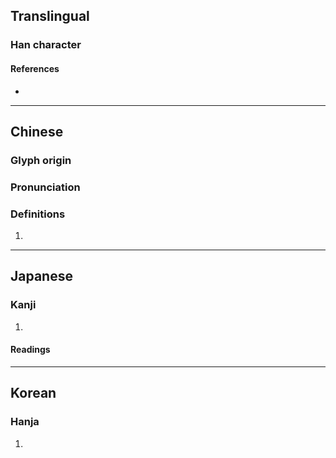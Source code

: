 {{also|向|同|回}}
{{character info}}
==Translingual==

===Han character===
{{Han char|rn=13|rad=冂|as=03|sn=5|four=|canj=BR|ids=⿵冂口}}

====References====
* {{Han ref|kx=0129.020|dkj=01517|hdz=10099.070|uh=518B|ud=20875}}

----

==Chinese==
{{zh-forms|alt=冂,坰}}

===Glyph origin===
{{Han etym}}

===Pronunciation===
{{zh-pron
|m=jiōng
|c=gwing1
|mc=y
|oc=y
|ma=
|cat=n
}}

===Definitions===
{{zh-hanzi}}

# {{zh-alt-form|冂|[[city]] [[outskirts]]}}

----

==Japanese==

===Kanji===
{{ja-kanji|grade=|rs=冂03}}

# {{rfdef|ja|sort=冂03}}



====Readings====
{{ja-readings
|on=けい, きょう
|kun=えながまえ, どうがまえ, けいがまえ
}}

----

==Korean==

===Hanja===
{{ko-hanja|경}}

# {{rfdef|ko|sort=卩09}}